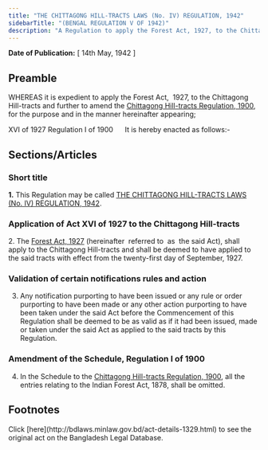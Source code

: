 ```yaml
---
title: "THE CHITTAGONG HILL-TRACTS LAWS (No. IV) REGULATION, 1942"
sidebarTitle: "(BENGAL REGULATION V OF 1942)"
description: "A Regulation to apply the Forest Act, 1927, to the Chittagong Hill-tracts and further to amend the Chittagong Hill-tracts Regulation, 1900."
---
```


**Date of Publication:** [ 14th May, 1942 ]

## Preamble

WHEREAS it is expedient to apply the Forest Act,  1927, to the Chittagong Hill-tracts and further to amend the [Chittagong Hill-tracts Regulation, 1900](/laws/volume-5/act-1313 "Chittagong Hill-tracts Regulation, 1900"), for the purpose and in the manner hereinafter appearing;

XVI of 1927 Regulation I of 1900      It is hereby enacted as follows:-

## Sections/Articles

### Short title

**1.** This Regulation may be called [THE CHITTAGONG HILL-TRACTS LAWS (No. IV) REGULATION, 1942](/laws/volume-10/act-1329 "THE CHITTAGONG HILL-TRACTS LAWS (No. IV) REGULATION, 1942").

### Application of Act XVI of 1927 to the Chittagong Hill-tracts

2. The [Forest Act, 1927](/laws/volume-8/act-144 "Forest Act, 1927") (hereinafter  referred to  as  the said Act), shall apply to the Chittagong Hill-tracts and shall be deemed to have applied to the said tracts with effect from the twenty-first day of September, 1927.

### Validation of certain notifications rules and action

3. Any notification purporting to have been issued or any rule or order purporting to have been made or any other action purporting to have been taken under the said Act before the Commencement of this Regulation shall be deemed to be as valid as if it had been issued, made or taken under the said Act as applied to the said tracts by this Regulation.

### Amendment of the Schedule, Regulation I of 1900

4. In the Schedule to the [Chittagong Hill-tracts Regulation, 1900](/laws/volume-5/act-1313 "Chittagong Hill-tracts Regulation, 1900"), all the entries relating to the Indian Forest Act, 1878, shall be omitted.

## Footnotes

<Note>
  Click [here](http://bdlaws.minlaw.gov.bd/act-details-1329.html) to see the original act on the Bangladesh Legal Database.
</Note>
